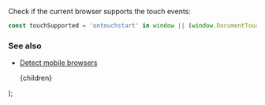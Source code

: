
Check if the current browser supports the touch events:

```js
const touchSupported = 'ontouchstart' in window || (window.DocumentTouch && document instanceof DocumentTouch);
```

### See also

-   [Detect mobile browsers](/detect-mobile-browsers)

    <PostLayout keywords="check touch events supported, DocumentTouch" title="Check if the touch events are supported">
        {children}
    </PostLayout>
);